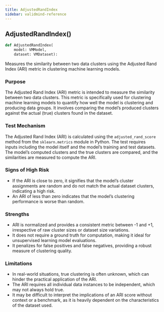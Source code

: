 ```yaml
---
title: AdjustedRandIndex
sidebar: validmind-reference
---
```


## AdjustedRandIndex[()]{.muted}

<!-- function.qmd.jinja2 - function signature -->

```python
def AdjustedRandIndex(
    model: VMModel,
    dataset: VMDataset):
```

Measures the similarity between two data clusters using the Adjusted Rand Index (ARI) metric in clustering machine learning models.

### Purpose

The Adjusted Rand Index (ARI) metric is intended to measure the similarity between two data clusters. This metric is specifically used for clustering machine learning models to quantify how well the model is clustering and producing data groups. It involves comparing the model's produced clusters against the actual (true) clusters found in the dataset.

### Test Mechanism

The Adjusted Rand Index (ARI) is calculated using the `adjusted_rand_score` method from the `sklearn.metrics` module in Python. The test requires inputs including the model itself and the model's training and test datasets. The model's computed clusters and the true clusters are compared, and the similarities are measured to compute the ARI.

### Signs of High Risk

- If the ARI is close to zero, it signifies that the model's cluster assignments are random and do not match the actual dataset clusters, indicating a high risk.
- An ARI of less than zero indicates that the model's clustering performance is worse than random.

### Strengths

- ARI is normalized and provides a consistent metric between -1 and +1, irrespective of raw cluster sizes or dataset size variations.
- It does not require a ground truth for computation, making it ideal for unsupervised learning model evaluations.
- It penalizes for false positives and false negatives, providing a robust measure of clustering quality.

### Limitations

- In real-world situations, true clustering is often unknown, which can hinder the practical application of the ARI.
- The ARI requires all individual data instances to be independent, which may not always hold true.
- It may be difficult to interpret the implications of an ARI score without context or a benchmark, as it is heavily dependent on the characteristics of the dataset used.
